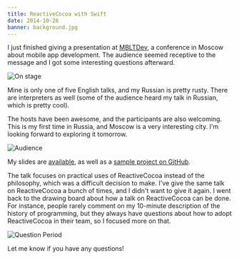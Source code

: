 ```yaml
---
title: ReactiveCocoa with Swift
date: 2014-10-28
banner: background.jpg
---
```


I just finished giving a presentation at [MBLTDev](http://mbltdev.ru), a conference in Moscow about mobile app development. The audience seemed receptive to the message and I got some interesting questions afterward.

![On stage](./1.jpg)

Mine is only one of five English talks, and my Russian is pretty rusty. There are interpreters as well (some of the audience heard my talk in Russian, which is pretty cool).

The hosts have been awesome, and the participants are also welcoming. This is my first time in Russia, and Moscow is a very interesting city. I'm looking forward to exploring it tomorrow.

![Audience](./2.jpg)

My slides are [available](https://speakerdeck.com/ashfurrow/functional-reactive-programming-in-swift), as well as a [sample project on GitHub](https://github.com/AshFurrow/MBLTDev).

<SpeakerDeck videoID="83497160404801324aa87a6501a1d9f8" />

The talk focuses on practical uses of ReactiveCocoa instead of the philosophy, which was a difficult decision to make. I've give the same talk on ReactiveCocoa a bunch of times, and I didn't want to give it again. I went back to the drawing board about how a talk on ReactiveCocoa can be done. For instance, people rarely comment on my 10-minute description of the history of programming, but they always have questions about how to adopt ReactiveCocoa in their team, so I focused more on that.

![Question Period](./3.jpg)

Let me know if you have any questions!
